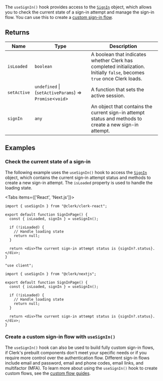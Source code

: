 The `useSignIn()` hook provides access to the [`SignIn`](/docs/references/javascript/sign-in/sign-in) object, which allows you to check the current state of a sign-in attempt and manage the sign-in flow. You can use this to create a [custom sign-in flow](/docs/custom-flows/overview#sign-in-flow).

## Returns

| Name                               | Type                                                      | Description                                                                                                              |
| ---------------------------------- | --------------------------------------------------------- | ------------------------------------------------------------------------------------------------------------------------ |
| <a id="isloaded"></a> `isLoaded`   | `boolean`                                                 | A boolean that indicates whether Clerk has completed initialization. Initially `false`, becomes `true` once Clerk loads. |
| <a id="setactive"></a> `setActive` | `undefined` \| (`setActiveParams`) => `Promise`\<`void`\> | A function that sets the active session.                                                                                 |
| <a id="signin"></a> `signIn`       | `any`                                                     | An object that contains the current sign-in attempt status and methods to create a new sign-in attempt.                  |

## Examples

### Check the current state of a sign-in

The following example uses the `useSignIn()` hook to access the [`SignIn`](/docs/references/javascript/sign-in/sign-in) object, which contains the current sign-in attempt status and methods to create a new sign-in attempt. The `isLoaded` property is used to handle the loading state.

<Tabs items={['React', 'Next.js']}>
<Tab>

```tsx {{ filename: 'src/pages/SignInPage.tsx' }}
import { useSignIn } from "@clerk/clerk-react";

export default function SignInPage() {
  const { isLoaded, signIn } = useSignIn();

  if (!isLoaded) {
    // Handle loading state
    return null;
  }

  return <div>The current sign-in attempt status is {signIn?.status}.</div>;
}
```

</Tab>
<Tab>

```tsx {{ filename: 'app/sign-in/page.tsx' }}
"use client";

import { useSignIn } from "@clerk/nextjs";

export default function SignInPage() {
  const { isLoaded, signIn } = useSignIn();

  if (!isLoaded) {
    // Handle loading state
    return null;
  }

  return <div>The current sign-in attempt status is {signIn?.status}.</div>;
}
```

</Tab>
</Tabs>

### Create a custom sign-in flow with `useSignIn()`

The `useSignIn()` hook can also be used to build fully custom sign-in flows, if Clerk's prebuilt components don't meet your specific needs or if you require more control over the authentication flow. Different sign-in flows include email and password, email and phone codes, email links, and multifactor (MFA). To learn more about using the `useSignIn()` hook to create custom flows, see the [custom flow guides](/docs/custom-flows/overview).
